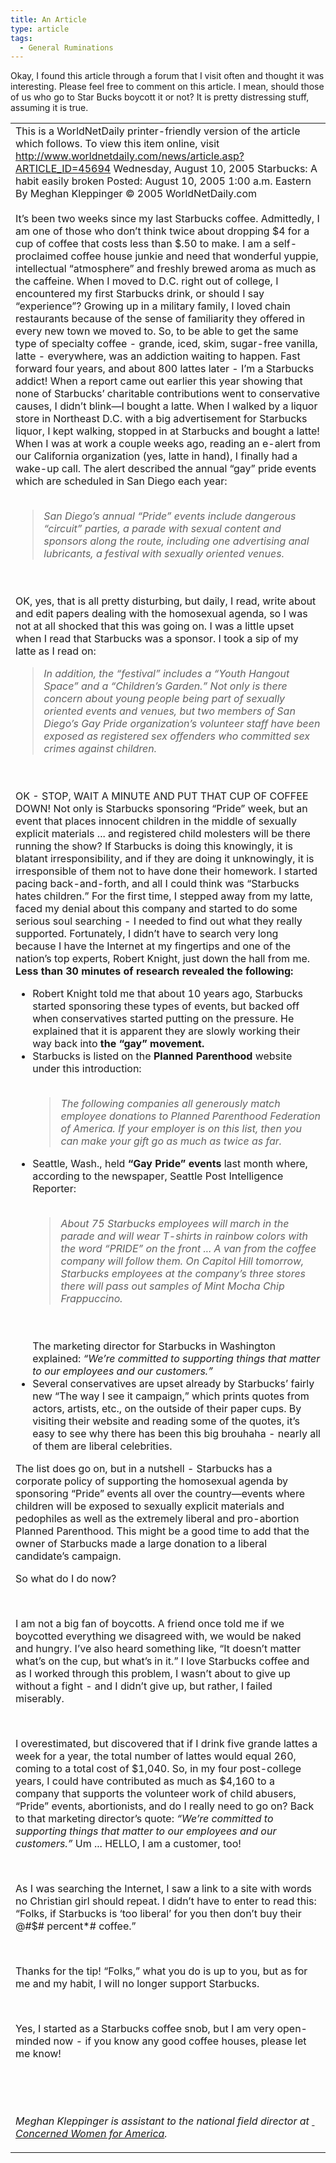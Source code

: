 ```yaml
---
title: An Article
type: article
tags:
  - General Ruminations
---
```


Okay, I found this article through a forum that I visit often and thought it was interesting. Please feel free to comment on this article. I mean, should those of us who go to Star Bucks boycott it or not? It is pretty distressing stuff, assuming it is true.

<table>
    <tbody>
    <tr>
        <td>
            This is a WorldNetDaily printer-friendly version of the article which follows. To view this item online, visit <a href="http://www.worldnetdaily.com/news/article.asp?ARTICLE_ID=45694" target="_blank">http://www.worldnetdaily.com/news/article.asp?ARTICLE_ID=45694</a>
            Wednesday, August 10, 2005 Starbucks: A habit easily broken
            Posted: August 10, 2005 1:00 a.m. Eastern By Meghan Kleppinger © 2005 WorldNetDaily.com
            <br/><br/>
            It’s been two weeks since my last Starbucks coffee. Admittedly, I am one of those who don’t think twice about dropping $4 for a cup of coffee that costs less than $.50 to make. I am a self-proclaimed coffee house junkie and need that wonderful yuppie, intellectual “atmosphere” and freshly brewed aroma as much as the caffeine. When I moved to D.C. right out of college, I encountered my first Starbucks drink, or should I say “experience”? Growing up in a military family, I loved chain restaurants because of the sense of familiarity they offered in every new town we moved to. So, to be able to get the same type of specialty coffee - grande, iced, skim, sugar-free vanilla, latte - everywhere, was an addiction waiting to happen. Fast forward four years, and about 800 lattes later - I’m a Starbucks addict! When a report came out earlier this year showing that none of Starbucks’ charitable contributions went to conservative causes, I didn’t blink—I bought a latte. When I walked by a liquor store in Northeast D.C. with a big advertisement for Starbucks liquor, I kept walking, stopped in at Starbucks and bought a latte! When I was at work a couple weeks ago, reading an e-alert from our California organization (yes, latte in hand), I finally had a wake-up call. The alert described the annual “gay” pride events which are scheduled in San Diego each year:
            <br/><br/>
            <blockquote>
                <i>San Diego’s annual “Pride” events include dangerous “circuit” parties, a parade with sexual content and sponsors along the route, including one advertising anal lubricants, a festival with sexually oriented venues.</i>
            </blockquote>
            <br/><br/>
            OK, yes, that is all pretty disturbing, but daily, I read, write about and edit papers dealing with the homosexual agenda, so I was not at all shocked that this was going on. I was a little upset when I read that Starbucks was a sponsor. I took a sip of my latte as I read on:
            <blockquote>
                <i>In addition, the “festival” includes a “Youth Hangout Space” and a “Children’s Garden.” Not only is there concern about young people being part of sexually oriented events and venues, but two members of San Diego’s Gay Pride organization’s volunteer staff have been exposed as registered sex offenders who committed sex crimes against children.</i>
            </blockquote>
            <br/><br/>
            OK - STOP, WAIT A MINUTE AND PUT THAT CUP OF COFFEE DOWN! Not only is Starbucks sponsoring “Pride” week, but an event that places innocent children in the middle of sexually explicit materials ... and registered child molesters will be there running the show? If Starbucks is doing this knowingly, it is blatant irresponsibility, and if they are doing it unknowingly, it is irresponsible of them not to have done their homework. I started pacing back-and-forth, and all I could think was “Starbucks hates children.” For the first time, I stepped away from my latte, faced my denial about this company and started to do some serious soul searching - I needed to find out what they really supported. Fortunately, I didn’t have to search very long because I have the Internet at my fingertips and one of the nation’s top experts, Robert Knight, just down the hall from me. <b>Less than 30 minutes of research revealed the following:</b>
            <ul>
                <li>
                    Robert Knight told me that about 10 years ago, Starbucks started sponsoring these types of events, but backed off when conservatives started putting on the pressure. He explained that it is apparent they are slowly working their way back into <b>the “gay” movement.</b>
                </li>
                <li>
                    Starbucks is listed on the <b>Planned Parenthood</b> website under this introduction:
                    <br/><br/>
                    <blockquote>
                        <i>The following companies all generously match employee donations to Planned Parenthood Federation of America. If your employer is on this list, then you can make your gift go as much as twice as far.</i>
                    </blockquote>
                </li>
                <li>
                    Seattle, Wash., held <b>“Gay Pride” events</b> last month where, according to the newspaper, Seattle Post Intelligence Reporter:
                    <br/><br/>
                    <blockquote>
                        <i>About 75 Starbucks employees will march in the parade and will wear T-shirts in rainbow colors with the word “PRIDE” on the front ... A van from the coffee company will follow them. On Capitol Hill tomorrow, Starbucks employees at the company’s three stores there will pass out samples of Mint Mocha Chip Frappuccino.</i>
                    </blockquote>
                    <br/><br/>
                    The marketing director for Starbucks in Washington explained: <i>“We’re committed to supporting things that matter to our employees and our customers.”</i>
                </li>
                <li>
                    Several conservatives are upset already by Starbucks’ fairly new “The way I see it campaign,” which prints quotes from actors, artists, etc., on the outside of their paper cups. By visiting their website and reading some of the quotes, it’s easy to see why there has been this big brouhaha - nearly all of them are liberal celebrities.
                </li>
            </ul>
            <p>The list does go on, but in a nutshell - Starbucks has a corporate policy of supporting the homosexual agenda by sponsoring “Pride” events all over the country—events where children will be exposed to sexually explicit materials and pedophiles as well as the extremely liberal and pro-abortion Planned Parenthood. This might be a good time to add that the owner of Starbucks made a large donation to a liberal candidate’s campaign.</p>
            <p>So what do I do now?</p>
            <p>&nbsp;</p>
            <p>I am not a big fan of boycotts. A friend once told me if we boycotted everything we disagreed with, we would be naked and hungry. I’ve also heard something like, “It doesn’t matter what’s on the cup, but what’s in it.” I love Starbucks coffee and as I worked through this problem, I wasn’t about to give up without a fight - and I didn’t give up, but rather, I failed miserably.</p>
            <p>&nbsp;</p>
            <p>I overestimated, but discovered that if I drink five grande lattes a week for a year, the total number of lattes would equal 260, coming to a total cost of $1,040. So, in my four post-college years, I could have contributed as much as $4,160 to a company that supports the volunteer work of child abusers, “Pride” events, abortionists, and do I really need to go on? Back to that marketing director’s quote: <i>“We’re committed to supporting things that matter to our employees and our customers.”</i> Um ... HELLO, I am a customer, too!</p>
            <p>&nbsp;</p>
            <p>As I was searching the Internet, I saw a link to a site with words no Christian girl should repeat. I didn’t have to enter to read this: “Folks, if Starbucks is ‘too liberal’ for you then don’t buy their @#$# percent*# coffee.”</p>
            <p>&nbsp;</p>
            <p>Thanks for the tip! “Folks,” what you do is up to you, but as for me and my habit, I will no longer support Starbucks.</p>
            <p>&nbsp;</p>
            <p>Yes, I started as a Starbucks coffee snob, but I am very open-minded now - if you know any good coffee houses, please let me know!</p>
            <p>&nbsp;</p>
            <p>&nbsp;</p>
            <p><i>Meghan Kleppinger is assistant to the national field director at <a href="http://www.cwfa.org/main.asp" target="_blank">&nbsp; <span>Concerned Women for America</span></a>.</i></p>
        </td>
    </tr>
    </tbody>
</table>
